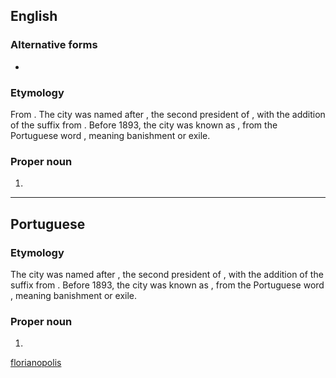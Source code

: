 ==English==

===Alternative forms===
* {{alter|en|Florianopolis}}

===Etymology===
From {{der|en|pt|Florianópolis}}. The city was named after {{w|Floriano Peixoto}}, the second president of {{l|en|Brazil}}, with the addition of the {{l|pt|-polis}} suffix from {{der|en|grc|πόλις||city}}. Before 1893, the city was known as {{l|en|Desterro}}, from the Portuguese word {{l|en|desterro}}, meaning banishment or exile.

===Proper noun===
{{en-proper noun}}

# {{place|en|municipality/state capital|s/Santa Catarina|c/Brazil}}

[[Category:English terms spelled with Ó|florianopolis]]

----

==Portuguese==

===Etymology===
The city was named after {{w|Floriano Peixoto}}, the second president of {{l|en|Brazil}}, with the addition of the {{l|pt|-polis}} suffix from {{l|grc|πόλις||city}}. Before 1893, the city was known as {{l|en|Desterro}}, from the Portuguese word {{l|en|desterro}}, meaning banishment or exile.

===Proper noun===
{{pt-proper noun}}

# {{place|pt|municipality/state capital|s/Santa Catarina|c/Brazil|t=Florianópolis}}
